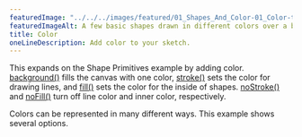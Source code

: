 ---
featuredImage: "../../../images/featured/01_Shapes_And_Color-01_Color-thumbnail.png"
featuredImageAlt: A few basic shapes drawn in different colors over a blue background.
title: Color
oneLineDescription: Add color to your sketch.
---

This expands on the Shape Primitives example by adding
color.
<a href="https://p5js.org/reference/p5/background" target="_blank">background()</a>
fills the canvas with one color,
<a href="https://p5js.org/reference/p5/stroke" target="_blank">stroke()</a>
sets the color for drawing lines, and
<a href="https://p5js.org/reference/p5/fill" target="_blank">fill()</a>
sets the color for the inside of shapes.
<a href="https://p5js.org/reference/p5/noFill" target="_blank">noStroke()</a> and
<a href="https://p5js.org/reference/p5/noFill" target="_blank">noFill()</a>
turn off line color and inner color, respectively.

Colors can be represented in many different ways. This example shows several options.
